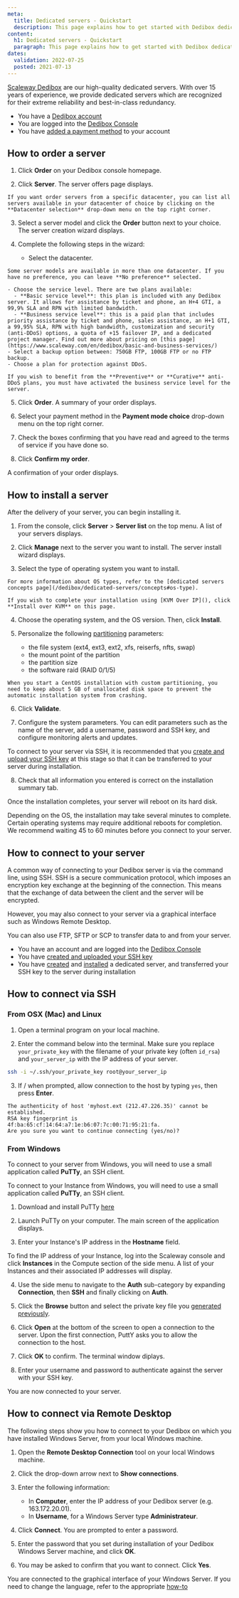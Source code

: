 ```yaml
---
meta:
  title: Dedicated servers - Quickstart
  description: This page explains how to get started with Dedibox dedicated servers
content:
  h1: Dedicated servers - Quickstart
  paragraph: This page explains how to get started with Dedibox dedicated servers
dates:
  validation: 2022-07-25
  posted: 2021-07-13
---
```

[Scaleway Dedibox](https://www.scaleway.com/en/dedibox/) are our high-quality dedicated servers. With over 15 years of experience, we provide dedicated servers which are recognized for their extreme reliability and best-in-class redundancy.

<Message type="requirement">

  - You have a [Dedibox account](/dedibox-console/my-account/how-to/create-a-dedibox-account)
  - You are logged into the [Dedibox Console](https://console.online.net/)
  - You have [added a payment method](/dedibox-console/my-account/how-to/add-payment-method) to your account

</Message>

## How to order a server

1. Click **Order** on your Dedibox console homepage.

2. Click **Server**. The server offers page displays.

  <Message type="note">

    If you want order servers from a specific datacenter, you can list all servers available in your datacenter of choice by clicking on the **Datacenter selection** drop-down menu on the top right corner.

  </Message>

3. Select a server model and click the **Order** button next to your choice. The server creation wizard displays.

4. Complete the following steps in the wizard:
    - Select the datacenter.

  <Message type="note">

    Some server models are available in more than one datacenter. If you have no preference, you can leave **No preference** selected.

  </Message>

    - Choose the service level. There are two plans available: 
      - **Basic service level**: this plan is included with any Dedibox server. It allows for assistance by ticket and phone, an H+4 GTI, a 99,9% SLA and RPN with limited bandwidth. 
      - **Business service level**: this is a paid plan that includes priority assistance by ticket and phone, sales assistance, an H+1 GTI, a 99,95% SLA, RPN with high bandwidth, customization and security (anti-DDoS) options, a quota of +15 failover IP, and a dedicated project manager. Find out more about pricing on [this page](https://www.scaleway.com/en/dedibox/basic-and-business-services/)
    - Select a backup option between: 750GB FTP, 100GB FTP or no FTP backup.
    - Choose a plan for protection against DDoS. 

  <Message type="note">

    If you wish to benefit from the **Preventive** or **Curative** anti-DDoS plans, you must have activated the business service level for the server. 

  </Message>  

5. Click **Order**. A summary of your order displays.

6. Select your payment method in the **Payment mode choice** drop-down menu on the top right corner. 

7. Check the boxes confirming that you have read and agreed to the terms of service if you have done so.

8. Click **Confirm my order**.

A confirmation of your order displays. 

## How to install a server

After the delivery of your server, you can begin installing it.

1. From the console, click **Server** > **Server list** on the top menu. A list of your servers displays.

2. Click **Manage** next to the server you want to install. The server install wizard displays.

3. Select the type of operating system you want to install. 
  
  <Message type="tip">

    For more information about OS types, refer to the [dedicated servers concepts page](/dedibox/dedicated-servers/concepts#os-type).

  </Message>

  <Message type="note">

    If you wish to complete your installation using [KVM Over IP](), click **Install over KVM** on this page.

  </Message>

4. Choose the operating system, and the OS version. Then, click **Install**. 

5. Personalize the following [partitioning](/dedibox/dedicated-servers/concepts#partioning) parameters:

    - the file system (ext4, ext3, ext2, xfs, reiserfs, nfts, swap)
    - the mount point of the partition
    - the partition size
    - the software raid (RAID 0/1/5)

  <Message type="note">

    When you start a CentOS installation with custom partitioning, you need to keep about 5 GB of unallocated disk space to prevent the automatic installation system from crashing.

  </Message>

6. Click **Validate**.

7. Configure the system parameters. You can edit parameters such as the name of the server, add a username, password and SSH key, and configure monitoring alerts and updates.

  <Message type="note">

   To connect to your server via SSH, it is recommended that you [create and upload your SSH key](/dedibox-console/my-account/how-to/upload-an-ssh-key) at this stage so that it can be transferred to your server during installation.
   
  </Message>

8. Check that all information you entered is correct on the installation summary tab.

Once the installation completes, your server will reboot on its hard disk.

<Message type="note">

  Depending on the OS, the installation may take several minutes to complete. Certain operating systems may require additional reboots for completion. We recommend waiting 45 to 60 minutes before you connect to your server.

</Message>

## How to connect to your server

A common way of connecting to your Dedibox server is via the command line, using SSH. SSH is a secure communication protocol, which imposes an encryption key exchange at the beginning of the connection. This means that the exchange of data between the client and the server will be encrypted.

However, you may also connect to your server via a graphical interface such as Windows Remote Desktop.

You can also use FTP, SFTP or SCP to transfer data to and from your server.

<Message type="requirement">

  - You have an account and are logged into the [Dedibox Console](https://console.online.net)
  - You have [created and uploaded your SSH key](/dedibox-console/my-account/how-to/upload-an-ssh-key)
  - You have [created](/dedibox/dedicated-servers/how-to/order-a-server) and [installed](/dedibox/dedicated-servers/how-to/install-a-server) a dedicated server, and transferred your SSH key to the server during installation

</Message>

## How to connect via SSH 

### From OSX (Mac) and Linux

1. Open a terminal program on your local machine.

2. Enter the command below into the terminal. Make sure you replace `your_private_key` with the filename of your private key (often `id_rsa`) and `your_server_ip` with the IP address of your server.

  ```bash
  ssh -i ~/.ssh/your_private_key root@your_server_ip
  ```

3. If / when prompted, allow connection to the host by typing `yes`, then press **Enter**.
  ```
  The authenticity of host 'myhost.ext (212.47.226.35)' cannot be established.
  RSA key fingerprint is 4f:ba:65:cf:14:64:a7:1e:b6:07:7c:00:71:95:21:fa.
  Are you sure you want to continue connecting (yes/no)?
  ```

### From Windows

To connect to your server from Windows, you will need to use a small application called **PuTTy**, an SSH client.

To connect to your Instance from Windows, you will need to use a small application called **PuTTy**, an SSH client.

1. Download and install PuTTy [here](https://www.chiark.greenend.org.uk/~sgtatham/putty/latest.html)

2. Launch PuTTy on your computer. The main screen of the application displays.

3. Enter your Instance's IP address in the **Hostname** field.

   <Message type="tip">

  To find the IP address of your Instance, log into the Scaleway console and
  click **Instances** in the Compute section of the side menu. A list of your
  Instances and their associated IP addresses will display.

   </Message>

4. Use the side menu to navigate to the **Auth** sub-category by expanding **Connection**, then **SSH** and finally clicking on **Auth**.

5. Click the **Browse** button and select the private key file you [generated previously](/dedibox-console/my-account/how-to/upload-an-ssh-key).

6. Click **Open** at the bottom of the screen to open a connection to the server. Upon the first connection, PuttY asks you to allow the connection to the host.

7. Click **OK** to confirm. The terminal window diplays.

8. Enter your username and password to authenticate against the server with your SSH key.

You are now connected to your server.

## How to connect via Remote Desktop

The following steps show you how to connect to your Dedibox on which you have installed Windows Server, from your local Windows machine.

1. Open the **Remote Desktop Connection** tool on your local Windows machine.

2. Click the drop-down arrow next to **Show connections**.

3. Enter the following information:
    - In **Computer**, enter the IP address of your Dedibox server (e.g. 163.172.20.01).
    - In **Username**, for a Windows Server type **Administrateur**.

4. Click **Connect**. You are prompted to enter a password.

5. Enter the password that you set during installation of your Dedibox Windows Server machine, and click **OK**.

6. You may be asked to confirm that you want to connect. Click **Yes**.

You are connected to the graphical interface of your Windows Server. If you need to change the language, refer to the appropriate [how-to](/dedibox/dedicated-servers/how-to/change-win-server-language)
